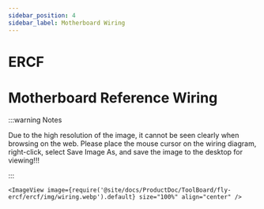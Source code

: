 ```yaml
---
sidebar_position: 4
sidebar_label: Motherboard Wiring
---
```




# ERCF



# Motherboard Reference Wiring

:::warning Notes

Due to the high resolution of the image, it cannot be seen clearly when browsing on the web. Please place the mouse cursor on the wiring diagram, right-click, select Save Image As, and save the image to the desktop for viewing!!!

:::

    <ImageView image={require('@site/docs/ProductDoc/ToolBoard/fly-ercf/ercf/img/wiring.webp').default} size="100%" align="center" />
